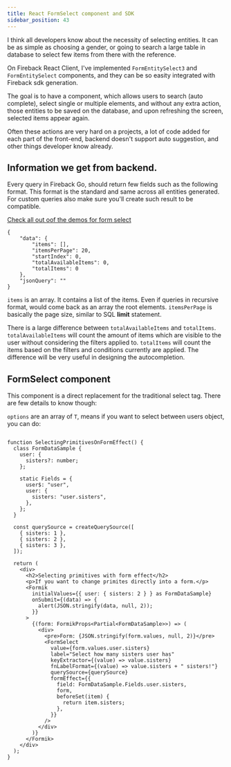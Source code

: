 ```yaml
---
title: React FormSelect component and SDK
sidebar_position: 43
---
```


I think all developers know about the necessity of selecting entities. It can be as simple
as choosing a gender, or going to search a large table in database to select few items
from there with the reference.

On Fireback React Client, I've implemented `FormEntitySelect3` and `FormEntitySelect` components,
and they can be so easity integrated with Fireback sdk generation.

The goal is to have a component, which allows users to search (auto complete), select single
or multiple elements, and without any extra action, those entities to be saved on the database,
and upon refreshing the screen, selected items appear again.

Often these actions are very hard on a projects, a lot of code added for each part of the front-end,
backend doesn't support auto suggestion, and other things developer know already.

## Information we get from backend.

Every query in Fireback Go, should return few fields such as the following format. This format
is the standard and same across all entities generated. For custom queries also make sure
you'll create such result to be compatible.


<a href="https://torabian.github.io/fireback/demo/#/en/demo">Check all out oof the demos for form select</a>
```
{
    "data": {
        "items": [],
        "itemsPerPage": 20,
        "startIndex": 0,
        "totalAvailableItems": 0,
        "totalItems": 0
    },
    "jsonQuery": ""
}
```

`items` is an array. It contains a list of the items. Even if queries in recursive format,
would come back as an array the root elements. `itemsPerPage` is basically the page size,
similar to SQL **limit** statement.

There is a large difference between `totalAvailableItems` and `totalItems`.
`totalAvailableItems` will count the amount of items which are visible to the user without considering
the filters applied to. `totalItems` will count the items based on the filters and conditions
currently are applied. The difference will be very useful in designing the autocompletion.

## FormSelect component

This component is a direct replacement for the traditional select tag. There are few details to know though:

`options` are an array of `T`, means if you want to select between users object, you can do:

```tsx

function SelectingPrimitivesOnFormEffect() {
  class FormDataSample {
    user: {
      sisters?: number;
    };

    static Fields = {
      user$: "user",
      user: {
        sisters: "user.sisters",
      },
    };
  }

  const querySource = createQuerySource([
    { sisters: 1 },
    { sisters: 2 },
    { sisters: 3 },
  ]);

  return (
    <div>
      <h2>Selecting primitives with form effect</h2>
      <p>If you want to change primites directly into a form.</p>
      <Formik
        initialValues={{ user: { sisters: 2 } } as FormDataSample}
        onSubmit={(data) => {
          alert(JSON.stringify(data, null, 2));
        }}
      >
        {(form: FormikProps<Partial<FormDataSample>>) => (
          <div>
            <pre>Form: {JSON.stringify(form.values, null, 2)}</pre>
            <FormSelect
              value={form.values.user.sisters}
              label="Select how many sisters user has"
              keyExtractor={(value) => value.sisters}
              fnLabelFormat={(value) => value.sisters + " sisters!"}
              querySource={querySource}
              formEffect={{
                field: FormDataSample.Fields.user.sisters,
                form,
                beforeSet(item) {
                  return item.sisters;
                },
              }}
            />
          </div>
        )}
      </Formik>
    </div>
  );
}
```
